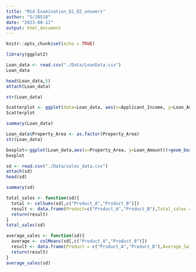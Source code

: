 ```yaml
---
title: "Mid Examination_Q1_Q2_answers"
author: "S/20510"
date: "2023-08-11"
output: html_document
---
```


```r
knitr::opts_chunk$set(echo = TRUE)
```

```r
library(ggplot2)
```

```r
Loan_data <- read.csv("./Data/LoanData.csv")
Loan_data
```

```r
head(Loan_data,5)
attach(Loan_data)
```

```r
str(Loan_data)
```

```r
Scatterplot <- ggplot(data=Loan_data, aes(x=Applicant_Income, y=Loan_Amount))+geom_point(aes(shape = Education),size = 3)+xlab("Applicant Income")+ylab("Loan Amount")+ggtitle("Relationship between Loan Amount and Applicant Income")
Scatterplot
```

```r
summary(Loan_data)
```

```r
Loan_data$Property_Area <- as.factor(Property_Area)
str(Loan_data)
```

```r
boxplot<-ggplot(Loan_data,aes(x=Property_Area, y=Loan_Amount))+geom_boxplot()+scale_x_discrete(name="property area")+scale_y_continuous(name="loan amount",  breaks = seq(0,500,50), limits=c(0,500))+ggtitle("Box plot of Loan amount vs Property area")
boxplot
```

```r
sd <- read.csv("./Data/sales_data.csv")
attach(sd)
head(sd)
```

```r
summary(sd)
```

```r
total_sales <- function(sd){
  total <- colSums(sd[,c("Product_A","Product_B")])
  result <- data.frame(Product=c("Product_A","Product_B"),Total_sales = total)
  return(result)
}
total_sales(sd)
```

```r
average_sales <- function(sd){
  average <- colMeans(sd[,c("Product_A","Product_B")])
  result <- data.frame(Product = c("Product_A","Product_B"),Average_Sales = average)
  return(result)
}
average_sales(sd)
```

```r

```








